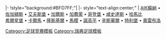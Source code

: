 <noinclude>{{fb start}}</noinclude>
|-
!style="background:#BFD7FF;"|{{Tnavbar-header|<!--不是使用在条目中的非自由版权图像，根据[[Wikipedia:合理使用]]，不能在非条目名字空间展示：
IS.jpg
--> [[2008年瑞典足球超級聯賽|2008年]][[瑞典足球超級聯賽]]|2008瑞典超}}
{{fb inner start}}
|- style="text-align:center;"
|
[[AIK足球俱樂部|AIK蘇納]]&nbsp;•
[[佐加頓斯足球會|佐加頓斯]]&nbsp;•
[[IF埃尔夫斯堡|艾夫斯堡]]&nbsp;•
[[加爾斯足球俱樂部|加爾斯]]&nbsp;•
[[加費萊足球俱樂部|加費萊]]&nbsp;•
[[哥登堡足球會|哥登堡]]&nbsp;•
[[哈爾姆斯塔德足球俱樂部|咸史達斯]]&nbsp;•
[[哈馬比足球俱樂部|哈馬比]]<br>
[[赫爾辛堡足球俱樂部|希爾星堡]]&nbsp;•
[[卡爾馬足球俱樂部|卡爾馬]]&nbsp;•
[[:en:Ljungskile SK|隆斯基爾]]&nbsp;•
[[馬模足球俱樂部|馬模]]&nbsp;•
[[IFK諾爾雪平足球俱樂部|諾高平]]&nbsp;•
[[辛斯華爾足球俱樂部|辛斯華爾]]&nbsp;•
[[特雷勒堡足球俱樂部|特利堡]]&nbsp;•
[[奧雷布洛體育俱樂部|奧雷布洛]]
{{fb inner end}}
<noinclude>
{{fb end}}
{{using fb}}

[[Category:足球竞赛模板]]
[[Category:瑞典足球模板]]
</noinclude>